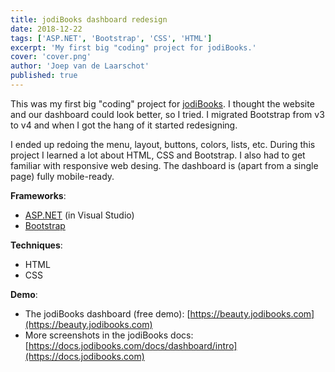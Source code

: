 ```yaml
---
title: jodiBooks dashboard redesign
date: 2018-12-22
tags: ['ASP.NET', 'Bootstrap', 'CSS', 'HTML']
excerpt: 'My first big "coding" project for jodiBooks.'
cover: 'cover.png'
author: 'Joep van de Laarschot'
published: true
---
```


This was my first big "coding" project for [jodiBooks](https://jodibooks.com). I thought the website and our dashboard could look better, so I tried. I migrated Bootstrap from v3 to v4 and when I got the hang of it started redesigning.

I ended up redoing the menu, layout, buttons, colors, lists, etc. During this project I learned a lot about HTML, CSS and Bootstrap. I also had to get familiar with responsive web desing. The dashboard is (apart from a single page) fully mobile-ready.

**Frameworks**:

* [ASP.NET](https://dotnet.microsoft.com/apps/aspnet) (in Visual Studio)
* [Bootstrap](https://getbootstrap.com/)

**Techniques**:

* HTML
* CSS

**Demo**:

* The jodiBooks dashboard (free demo): [https://beauty.jodibooks.com](https://beauty.jodibooks.com)
* More screenshots in the jodiBooks docs: [https://docs.jodibooks.com/docs/dashboard/intro](https://docs.jodibooks.com)
